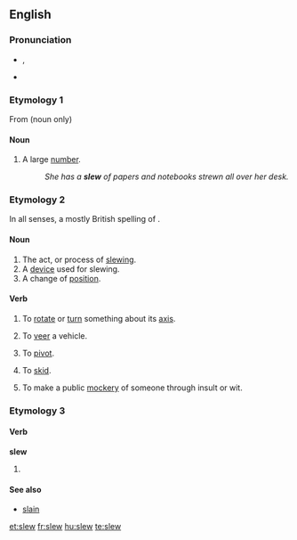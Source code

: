 ==English==


===Pronunciation===
* {{IPA|/sluː/}}, {{SAMPA|/slu:/}}
* {{rhymes|uː}}

===Etymology 1===
From {{Ir.}} {{term|slua||[[crowd]]}} (noun only)

====Noun====
{{en-noun}}

# {{US}} A large [[number]].
#:''She has a '''slew''' of papers and notebooks strewn all over her desk.''

===Etymology 2===
In all senses, a mostly British spelling of {{term|slue}}.

====Noun====
{{en-noun}}

# The act, or process of [[slewing]].
# A [[device]] used for slewing.
# A change of [[position]].

====Verb====
{{en-verb}}
# {{transitive}} To [[rotate]] or [[turn]] something about its [[axis]].
# {{transitive}} To [[veer]] a vehicle.
# {{intransitive}} To [[pivot]].
# {{intransitive}} To [[skid]].
# {{transitive|UK|slang}} To make a public [[mockery]] of someone through insult or wit.

===Etymology 3===

====Verb====
'''slew'''

# {{simple past of|slay}}

====See also====
* [[slain]]



[[et:slew]]
[[fr:slew]]
[[hu:slew]]
[[te:slew]]